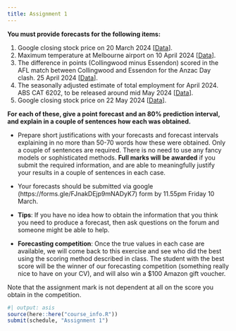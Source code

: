 ```yaml
---
title: Assignment 1
---
```


**You must provide forecasts for the following items:**

  1. Google closing stock price on 20 March 2024 [[Data](https://finance.yahoo.com/quote/GOOG/)].
  2. Maximum temperature at Melbourne airport on 10 April 2024 [[Data](http://www.bom.gov.au/climate/dwo/IDCJDW3049.latest.shtml)].
  3. The difference in points (Collingwood minus Essendon) scored in the AFL match between Collingwood and Essendon for the Anzac Day clash. 25 April 2024 [[Data](https://en.wikipedia.org/wiki/Anzac_Day_match)].
  4. The seasonally adjusted estimate of total employment for April 2024. ABS CAT 6202, to be released around mid May 2024 [[Data](https://www.abs.gov.au/statistics/labour/employment-and-unemployment/labour-force-australia/latest-release)].
  5. Google closing stock price on 22 May 2024 [[Data](https://finance.yahoo.com/quote/GOOG/)].

**For each of these, give a point forecast and an 80% prediction interval, and explain in a couple of sentences how each was obtained.**

* Prepare short justifications with your forecasts and forecast intervals explaining in no more than 50-70 words how these were obtained. Only a couple of sentences are required. There is no need to use any fancy models or sophisticated methods. **Full marks will be awarded** if you submit the required information, and are able to meaningfully justify your results in a couple of sentences in each case. 

* Your forecasts should be submitted via google (https://forms.gle/FJnakDEjp9mNADyK7) form by 11.55pm Friday 10 March.

* **Tips**: If you have no idea how to obtain the information that you think you need to produce a forecast, then ask questions on the forum and someone might be able to help.

* **Forecasting competition**: Once the true values in each case are available, we will come back to this exercise and see who did the best using the scoring method described in class. The student with the best score will be the winner of our forecasting competition (something really nice to have on your CV), and will also win a $100 Amazon gift voucher. 

Note that the assignment mark is not dependent at all on the score you obtain in the competition.

```r
#| output: asis
source(here::here("course_info.R"))
submit(schedule, "Assignment 1")
```

